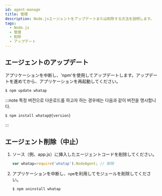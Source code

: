 ```yaml
---
id: agent-manage
title: 管理
description: Node.jsエージェントをアップデートまたは削除する方法を説明します。
tags:
  - Node.js
  - 管理
  - 削除
  - アップデート
---
```


## エージェントのアップデート

アプリケーションを中断し、'npm'を使用してアップデートします。アップデートを進めてから、アプリケーションを再起動してください。

```bash title='SH'
$ npm update whatap
```

:::note
특정 버전으로 다운로드를 하고자 하는 경우에는 다음과 같이 버전을 명시합니다.

```bash title='SH'
$ npm install whatap@{version}
```

:::

## エージェント削除（中止）

1.  ソース（例、app.js）に挿入したエージェントコードを削除してください。

    ```javascript title='app.js'
    var whatap=require('whatap').NodeAgent; // 削除
    ```

2.  アプリケーションを中断し、`npm`を利用してモジュールを削除してください。

    ```bash title='SH'
    $ npm uninstall whatap
    ```
